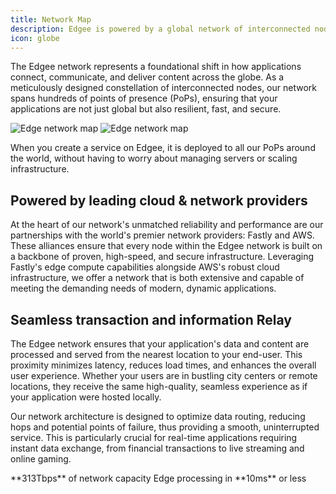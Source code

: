 ```yaml
---
title: Network Map
description: Edgee is powered by a global network of interconnected nodes that communicate with each other to relay transactions and information.
icon: globe
---
```



<EdgeeSdk />

The Edgee network represents a foundational shift in how applications connect, communicate, and deliver content across the globe.
As a meticulously designed constellation of interconnected nodes, our network spans hundreds of points of presence (PoPs),
ensuring that your applications are not just global but also resilient, fast, and secure.

<img
  className="block dark:hidden"
  src="/images/map-light.png"
  alt="Edge network map"
/>
<img
  className="hidden dark:block"
  src="/images/map-dark.png"
  alt="Edge network map"
/>


When you create a service on Edgee, it is deployed to all our PoPs around the world,
without having to worry about managing servers or scaling infrastructure. 


## Powered by leading cloud &amp; network providers

At the heart of our network's unmatched reliability and performance are our partnerships with the world's premier network providers: Fastly and AWS. 
These alliances ensure that every node within the Edgee network is built on a backbone of proven, high-speed, 
and secure infrastructure.
Leveraging Fastly's edge compute capabilities alongside AWS's robust cloud infrastructure, 
we offer a network that is both extensive and capable of meeting the demanding needs of modern, dynamic applications.

## Seamless transaction and information Relay

The Edgee network ensures that your application's data and content are processed and served from the nearest location to your end-user. 
This proximity minimizes latency, reduces load times, and enhances the overall user experience. 
Whether your users are in bustling city centers or remote locations, they receive the same high-quality, seamless experience as if your application were hosted locally.

Our network architecture is designed to optimize data routing, reducing hops and potential points of failure, thus providing a smooth, 
uninterrupted service. This is particularly crucial for real-time applications requiring instant data exchange, 
from financial transactions to live streaming and online gaming.

<Columns cols={2}>
  <Card icon="tower-broadcast" iconType="duotone" color="#8924A6">
    **313Tbps** of network capacity
  </Card>

  <Card icon="microchip" iconType="duotone" color="#8924A6">
    Edge processing in **10ms** or less
  </Card>
</Columns>
